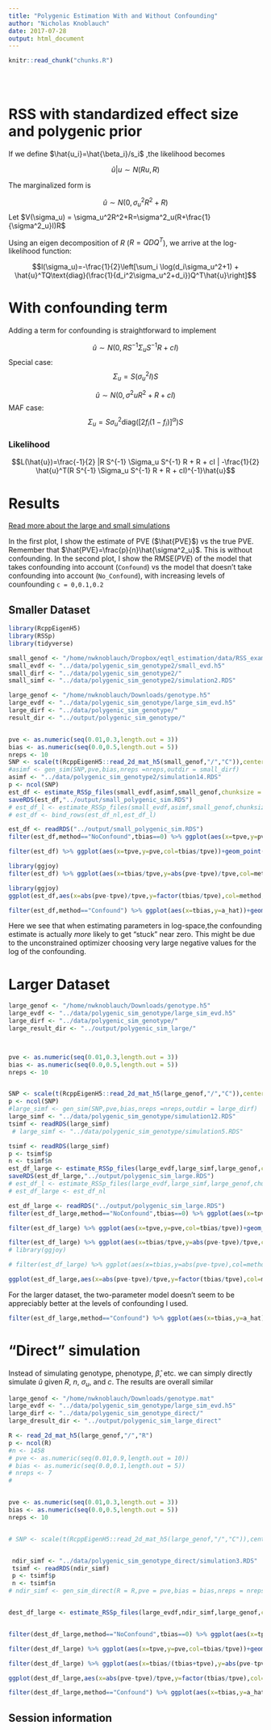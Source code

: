 ```yaml
---
title: "Polygenic Estimation With and Without Confounding"
author: "Nicholas Knoblauch"
date: 2017-07-28
output: html_document
---
```


<!-- The file analysis/chunks.R contains chunks that define default settings
shared across the workflowr files. -->
```r
knitr::read_chunk("chunks.R")
```

<!-- Update knitr chunk options -->
```r
```

<!-- Insert the date the file was last updated -->
```r
```

<!-- Insert the code version (Git commit SHA1) if Git repository exists and R
 package git2r is installed -->
```r
```

<!-- Add your analysis here -->


<!-- # Background -->

<!-- ##General properties of compound normal -->

<!-- If $$x|\mu \sim N(A\mu,\Sigma)$$ and $$\mu \sim N(\rho,\Lambda)$$ then the marginalized form of $x$ is $$x \sim N(A\rho,A \Lambda A^{T} + \Sigma)$$ -->

<!-- ## RSS polygenic prior on $\beta$ -->

<!-- According to the RSS likelihood: -->

<!-- $$\hat{\beta}|\beta \sim N(SRS^{-1}\beta,SRS)$$ Where $R$ is the population LD matrix, and $S$ is a diagonal matrix with entires $S_{jj}=\frac{1}{\text{se}(\hat{\beta}_j)}$  This means that if $\beta \sim N(0,I\sigma_{\beta}^2)$ , then we can obtain the the marginalized form of $\hat{\beta}$ by substituting $$A=SRS^{-1}$$ $$\rho=0$$ $$\Lambda=I\sigma_{\beta}^2$$  and $$\Sigma=SRS$$ -->


<!-- $$\hat{\beta} \sim N(0,(SRS^{-1})I\sigma_{\beta}^2(SRS^{-1})^{T}+SRS)=N(0,\sigma_{\beta}^2 SRS^{-2}RS+SRS)$$ -->

# RSS with standardized effect size and polygenic prior

If we define $\hat{u_i}=\hat{\beta_i}/s_i$ ,the likelihood becomes

$$\hat{u}|u \sim N(Ru,R)$$

The marginalized form is 

$$\hat{u} \sim N(0,\sigma^2_uR^2+R)$$
Let $V(\sigma_u) = \sigma_u^2R^2+R=\sigma^2_u(R+\frac{1}{\sigma^2_u}I)R$

Using an eigen decomposition of $R$ ($R=QDQ^T$), we arrive at the log-likelihood function:

$$l(\sigma_u)=-\frac{1}{2}\left[\sum_i \log(d_i\sigma_u^2+1) + \hat{u}^TQ\text{diag}(\frac{1}{d_i^2\sigma_u^2+d_i})Q^T\hat{u}\right]$$



# With confounding term

Adding a term for confounding is straightforward to implement

$$\hat{u} \sim N(0,R S^{-1} \Sigma_u S^{-1} R+ cI)$$
Special case:
$$ \Sigma_u= S(\sigma^2_uI)S$$

$$\hat{u} \sim N(0,\sigma^2u R^2+R+cI) $$
MAF case: 
$$\Sigma_u = S \sigma^2_u \text{diag}([2f_i(1-f_i)]^\alpha)S$$

### Likelihood

$$L(\hat{u})=\frac{-1}{2} |R S^{-1} \Sigma_u S^{-1} R + R + cI | -\frac{1}{2} \hat{u}^T(R S^{-1} \Sigma_u S^{-1} R + R + cI)^{-1}\hat{u}$$


# Results

[Read more about the large and small simulations](simulation.html)

In the first plot, I show the estimate of PVE ($\hat{PVE}$) vs the true PVE. Remember that $\hat{PVE}=\frac{p}{n}\hat{\sigma^2_u}$.  This is without confounding.  In the second plot, I show the $\text{RMSE}(PVE)$ of the model that takes confounding into account (`Confound`) vs the model that doesn't take confounding into account (`No_Confound`), with increasing levels of counfounding `c = 0,0.1,0.2`


## Smaller Dataset


```r
library(RcppEigenH5)
library(RSSp)
library(tidyverse)
```

```r
small_genof <- "/home/nwknoblauch/Dropbox/eqtl_estimation/data/RSS_examples/genotype2.mat"
small_evdf <- "../data/polygenic_sim_genotype2/small_evd.h5"
small_dirf <- "../data/polygenic_sim_genotype2/"
small_simf <- "../data/polygenic_sim_genotype2/simulation2.RDS"

large_genof <- "/home/nwknoblauch/Downloads/genotype.h5"
large_evdf <- "../data/polygenic_sim_genotype/large_sim_evd.h5"
large_dirf <- "../data/polygenic_sim_genotype/"
result_dir <- "../output/polygenic_sim_genotype/"


pve <- as.numeric(seq(0.01,0.3,length.out = 3))
bias <- as.numeric(seq(0.0,0.5,length.out = 5))
nreps <- 10
SNP <- scale(t(RcppEigenH5::read_2d_mat_h5(small_genof,"/","C")),center=T,scale=F)
#asimf <- gen_sim(SNP,pve,bias,nreps =nreps,outdir = small_dirf)
asimf <- "../data/polygenic_sim_genotype2/simulation14.RDS"
p <- ncol(SNP)
est_df <- estimate_RSSp_files(small_evdf,asimf,small_genof,chunksize = p,R_dataname = "shrink_R",doNoConfound = T,doLog=F,result_dir=result_dir) %>% mutate(doLog=F)
saveRDS(est_df,"../output/small_polygenic_sim.RDS")
# est_df_l <- estimate_RSSp_files(small_evdf,asimf,small_genof,chunksize = p,R_dataname = "shrink_R",doNoConfound = T,doLog=T) %>% mutate(doLog=T)
# est_df <- bind_rows(est_df_nl,est_df_l)
```




```r
est_df <- readRDS("../output/small_polygenic_sim.RDS")
filter(est_df,method=="NoConfound",tbias==0) %>% ggplot(aes(x=tpve,y=pve))+geom_point()+geom_smooth(method="lm")+xlab(expression(paste("PVE")))+ylab(expression(hat("PVE")))+ggtitle("PVE Estimates in the Absence of Confounding")+geom_abline(intercept=0,slope=1)
```





```r
filter(est_df) %>% ggplot(aes(x=tpve,y=pve,col=tbias/tpve))+geom_point()+geom_smooth(method="lm")+xlab(expression(paste("PVE")))+ylab(expression(hat("PVE")))+ggtitle("Not accounting for confounding inflates PVE estimates")+geom_abline(intercept=0,slope=1)+facet_wrap(~method,labeller=label_both)
```


```r
library(ggjoy)
filter(est_df) %>% ggplot(aes(x=tbias/tpve,y=abs(pve-tpve)/tpve,col=method))+geom_point()+geom_smooth()+ggtitle("Accounting for confounding improves PVE estimates","when confounding is high relative to PVE")+xlab("Confounding (Prop of PVE)")+ylab("RMSE(PVE)/PVE")
```

```r
library(ggjoy)
ggplot(est_df,aes(x=abs(pve-tpve)/tpve,y=factor(tbias/tpve),col=method,fill=method))+geom_joy(panel_scaling=F)+ggtitle("Accounting for confounding improves PVE estimates","when confounding is high relative to PVE")+xlab("RMSE(PVE)/PVE")+ylab("Confound/PVE")+scale_x_log10()
```



```r
filter(est_df,method=="Confound") %>% ggplot(aes(x=tbias,y=a_hat))+geom_point()+geom_abline(intercept=0,slope=1)+geom_smooth(method="lm")+ggtitle("Confounding is Consistently Underestimated")+xlab("True Confounding")+ylab("Estimate of Confounding")
```



Here we see that when estimating parameters in log-space,the confounding estimate is actually *more* likely to get "stuck" near zero. This might be due to the unconstrained optimizer choosing very large negative values for the log of the confounding.

# Larger Dataset


```r
large_genof <- "/home/nwknoblauch/Downloads/genotype.h5"
large_evdf <- "../data/polygenic_sim_genotype/large_sim_evd.h5"
large_dirf <- "../data/polygenic_sim_genotype/"
large_result_dir <- "../output/polygenic_sim_large/"



pve <- as.numeric(seq(0.01,0.3,length.out = 3))
bias <- as.numeric(seq(0.0,0.5,length.out = 5))
nreps <- 10


SNP <- scale(t(RcppEigenH5::read_2d_mat_h5(large_genof,"/","C")),center=T,scale=F)
p <- ncol(SNP)
#large_simf <- gen_sim(SNP,pve,bias,nreps =nreps,outdir = large_dirf)
large_simf <- "../data/polygenic_sim_genotype/simulation12.RDS"
tsimf <- readRDS(large_simf)
 # large_simf <- "../data/polygenic_sim_genotype/simulation5.RDS"

tsimf <- readRDS(large_simf)
p <- tsimf$p
n <- tsimf$n
est_df_large <- estimate_RSSp_files(large_evdf,large_simf,large_genof,chunksize = p,R_dataname = "R",doNoConfound = T,doLog=F) %>% mutate(doLog=F)
saveRDS(est_df_large,"../output/polygenic_sim_large.RDS")
# est_df_l <- estimate_RSSp_files(large_evdf,large_simf,large_genof,chunksize = p,R_dataname = "R",doNoConfound = T,doLog=T) %>% mutate(doLog=T)
# est_df_large <- est_df_nl


```

```r
est_df_large <- readRDS("../output/polygenic_sim_large.RDS")
filter(est_df_large,method=="NoConfound",tbias==0) %>% ggplot(aes(x=tpve,y=pve))+geom_point()+geom_smooth(method="lm")+xlab(expression(paste("PVE")))+ylab(expression(hat("PVE")))+ggtitle("PVE Estimates in the Absence of Confounding")+geom_abline(intercept=0,slope=1)
```


```r
filter(est_df_large) %>% ggplot(aes(x=tpve,y=pve,col=tbias/tpve))+geom_point()+geom_smooth(method="lm")+xlab(expression(paste("PVE")))+ylab(expression(hat("PVE")))+ggtitle("Not accounting for confounding inflates PVE estimates")+geom_abline(intercept=0,slope=1)+facet_wrap(~method,labeller=label_both)
```


```r
filter(est_df_large) %>% ggplot(aes(x=tbias/tpve,y=abs(pve-tpve)/tpve,col=method))+geom_point()+geom_smooth()+ggtitle("Accounting for confounding marginally improves PVE estimates","when confounding is high relative to PVE")+xlab("Confounding (Prop of PVE)")+ylab("RMSE(PVE)/PVE")
# library(ggjoy)

# filter(est_df_large) %>% ggplot(aes(x=tbias,y=abs(pve-tpve),col=method))+geom_point()+geom_smooth()+ggtitle("RMSE(PVE) with increasing Levels of confounding","Linear space vs Log space")+xlab("Confounding")+ylab("RMSE(PVE)")+facet_wrap(~doLog,labeller=label_both)
```

```r
ggplot(est_df_large,aes(x=abs(pve-tpve)/tpve,y=factor(tbias/tpve),col=method,fill=method))+geom_joy(panel_scaling=F)+ggtitle("Accounting for confounding improves PVE estimates","when confounding is high relative to PVE")+xlab("RMSE(PVE)/PVE")+ylab("Confound/PVE")+scale_x_log10()+geom_vline(xintercept=1)
```



For the larger dataset, the two-parameter model doesn't seem to be appreciably better at the levels of confounding I used.


```r
filter(est_df_large,method=="Confound") %>% ggplot(aes(x=tbias,y=a_hat))+geom_point()+geom_abline(intercept=0,slope=1)+geom_smooth(method="lm")+ggtitle("Confounding is Consistently Underestimated")+xlab("True Confounding")+ylab("Estimate of Confounding")

```


# "Direct" simulation


Instead of simulating genotype, phenotype, $\hat{\beta}$, etc. we can simply directly simulate $\hat{u}$ given $R$, $n$, $\sigma_u$, and $c$. The results are
overall similar

```r
large_genof <- "/home/nwknoblauch/Downloads/genotype.mat"
large_evdf <- "../data/polygenic_sim_genotype/large_sim_evd.h5"
large_dirf <- "../data/polygenic_sim_genotype_direct/"
large_dresult_dir <- "../output/polygenic_sim_large_direct"

R <- read_2d_mat_h5(large_genof,"/","R")
p <- ncol(R)
#n <- 1458
# pve <- as.numeric(seq(0.01,0.9,length.out = 10))
# bias <- as.numeric(seq(0.0,0.1,length.out = 5))
# nreps <- 7
# 


pve <- as.numeric(seq(0.01,0.3,length.out = 3))
bias <- as.numeric(seq(0.0,0.5,length.out = 5))
nreps <- 10


# SNP <- scale(t(RcppEigenH5::read_2d_mat_h5(large_genof,"/","C")),center=T,scale=F)


 ndir_simf <- "../data/polygenic_sim_genotype_direct/simulation3.RDS"
 tsimf <- readRDS(ndir_simf)
 p <- tsimf$p
 n <- tsimf$n
# ndir_simf <- gen_sim_direct(R = R,pve = pve,bias = bias,nreps = nreps,outdir = large_dirf,n = n)


dest_df_large <- estimate_RSSp_files(large_evdf,ndir_simf,large_genof,chunksize = p,R_dataname = "R",doNoConfound = T,doLog=F,result_dir=large_dresult_dir) %>% mutate(doLog=F)



```




```r

filter(dest_df_large,method=="NoConfound",tbias==0) %>% ggplot(aes(x=tpve,y=pve))+geom_point()+geom_smooth(method="lm")+xlab(expression(paste("PVE")))+ylab(expression(hat("PVE")))+ggtitle("Estimate of PVE vs True PVE","No confounding")+geom_abline(intercept=0,slope=1)
```




```r
filter(dest_df_large) %>% ggplot(aes(x=tpve,y=pve,col=tbias/tpve))+geom_point()+geom_smooth(method="lm")+xlab(expression(paste("PVE")))+ylab(expression(hat("PVE")))+ggtitle("Not accounting for confounding inflates PVE estimates","Direct Simulation")+geom_abline(intercept=0,slope=1)+facet_wrap(~method,labeller=label_both)
```



```r
filter(dest_df_large) %>% ggplot(aes(x=tbias/(tbias+tpve),y=abs(pve-tpve),col=method))+geom_point()+geom_smooth()+ggtitle("RMSE(PVE)/PVE with increasing Levels of confounding","'Direct' Simulation")+xlab("Confounding (as a proportion of PVE)")+ylab("RMSE(PVE)/PVE")
```


```r
ggplot(dest_df_large,aes(x=abs(pve-tpve)/tpve,y=factor(tbias/tpve),col=method,fill=method))+geom_joy(panel_scaling=F)+ggtitle("Accounting for confounding improves PVE estimates","when confounding is high relative to PVE")+xlab("RMSE(PVE)/PVE")+ylab("Confound/PVE")+scale_x_log10()+geom_vline(xintercept=1)
```



```r
filter(dest_df_large,method=="Confound") %>% ggplot(aes(x=tbias,y=a_hat))+geom_point()+geom_abline(intercept=0,slope=1)+geom_smooth(method="lm")+ggtitle("Estimate of Counfounding is Close to Ideal","Under direct simulation")+xlab("True Confounding")+ylab("Estimate of Confounding")
```


## Session information

<!-- Insert the session information into the document -->
```r
```



